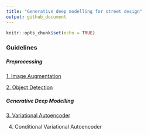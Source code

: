 ```yaml
---
title: "Generative deep modelling for street design"
output: github_document
---
```


```r
knitr::opts_chunk$set(echo = TRUE)
```

### Guidelines

##### Preprocessing 

[1. Image Augmentation](Image_Augmentation.md)

[2. Object Detection](Object_Detection.md)

##### Generative Deep Modelling

[3. Variational Autoencoder](VAE.md)

4. Conditional Variational Autoencoder

